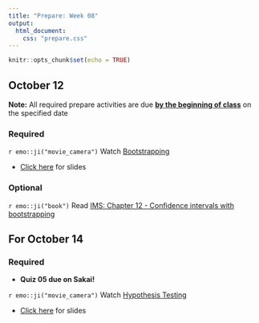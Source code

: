 ```yaml
---
title: "Prepare: Week 08"
output: 
  html_document:
    css: "prepare.css"
---
```


```r
knitr::opts_chunk$set(echo = TRUE)
```

## October 12

**Note:** All required prepare activities are due **<u>by the beginning of class</u>** on the specified date

### Required

`r emo::ji("movie_camera")` Watch [Bootstrapping](https://youtu.be/bdqpI3iVOso)

- [Click here](https://rstudio-education.github.io/datascience-box/course-materials/slides/u4-d11-bootstrap/u4-d11-bootstrap.html#1) for slides

### Optional 

`r emo::ji("book")` Read [IMS: Chapter 12 - Confidence intervals with bootstrapping](https://openintro-ims.netlify.app/foundations-bootstrapping.html)


## For October 14

### Required

- **Quiz 05 due on Sakai!**

`r emo::ji("movie_camera")` Watch [Hypothesis Testing](https://warpwire.duke.edu/w/YQ4GAA/)

- [Click here](https://sta199-f21-001.netlify.app/slides/16-hypothesis-test.html#1) for slides




